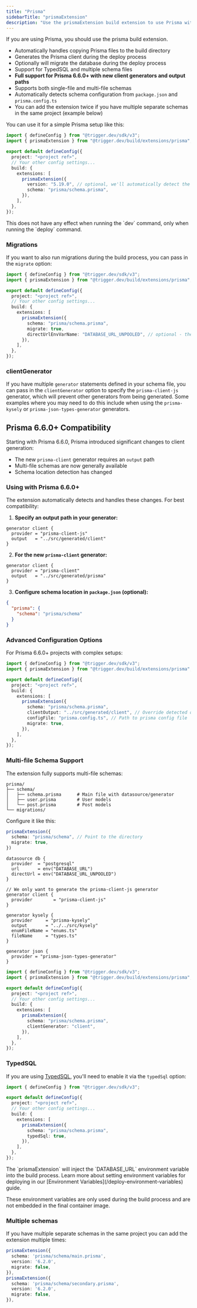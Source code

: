 ```yaml
---
title: "Prisma"
sidebarTitle: "prismaExtension"
description: "Use the prismaExtension build extension to use Prisma with Trigger.dev"
---
```


If you are using Prisma, you should use the prisma build extension.

- Automatically handles copying Prisma files to the build directory
- Generates the Prisma client during the deploy process
- Optionally will migrate the database during the deploy process
- Support for TypedSQL and multiple schema files
- **Full support for Prisma 6.6.0+ with new client generators and output paths**
- Supports both single-file and multi-file schemas
- Automatically detects schema configuration from `package.json` and `prisma.config.ts`
- You can add the extension twice if you have multiple separate schemas in the same project (example below)

You can use it for a simple Prisma setup like this:

```ts
import { defineConfig } from "@trigger.dev/sdk/v3";
import { prismaExtension } from "@trigger.dev/build/extensions/prisma";

export default defineConfig({
  project: "<project ref>",
  // Your other config settings...
  build: {
    extensions: [
      prismaExtension({
        version: "5.19.0", // optional, we'll automatically detect the version if not provided
        schema: "prisma/schema.prisma",
      }),
    ],
  },
});
```

<Note>
  This does not have any effect when running the `dev` command, only when running the `deploy`
  command.
</Note>

### Migrations

If you want to also run migrations during the build process, you can pass in the `migrate` option:

```ts
import { defineConfig } from "@trigger.dev/sdk/v3";
import { prismaExtension } from "@trigger.dev/build/extensions/prisma";

export default defineConfig({
  project: "<project ref>",
  // Your other config settings...
  build: {
    extensions: [
      prismaExtension({
        schema: "prisma/schema.prisma",
        migrate: true,
        directUrlEnvVarName: "DATABASE_URL_UNPOOLED", // optional - the name of the environment variable that contains the direct database URL if you are using a direct database URL
      }),
    ],
  },
});
```

### clientGenerator

If you have multiple `generator` statements defined in your schema file, you can pass in the `clientGenerator` option to specify the `prisma-client-js` generator, which will prevent other generators from being generated. Some examples where you may need to do this include when using the `prisma-kysely` or `prisma-json-types-generator` generators.

## Prisma 6.6.0+ Compatibility

Starting with Prisma 6.6.0, Prisma introduced significant changes to client generation:

- The new `prisma-client` generator requires an `output` path
- Multi-file schemas are now generally available
- Schema location detection has changed

### Using with Prisma 6.6.0+

The extension automatically detects and handles these changes. For best compatibility:

1. **Specify an output path in your generator:**

```prisma
generator client {
  provider = "prisma-client-js"
  output   = "../src/generated/client"
}
```

2. **For the new `prisma-client` generator:**

```prisma
generator client {
  provider = "prisma-client"
  output   = "../src/generated/prisma"
}
```

3. **Configure schema location in `package.json` (optional):**

```json
{
  "prisma": {
    "schema": "prisma/schema"
  }
}
```

### Advanced Configuration Options

For Prisma 6.6.0+ projects with complex setups:

```ts
import { defineConfig } from "@trigger.dev/sdk/v3";
import { prismaExtension } from "@trigger.dev/build/extensions/prisma";

export default defineConfig({
  project: "<project ref>",
  build: {
    extensions: [
      prismaExtension({
        schema: "prisma/schema.prisma",
        clientOutput: "../src/generated/client", // Override detected output path
        configFile: "prisma.config.ts", // Path to prisma config file
        migrate: true,
      }),
    ],
  },
});
```

### Multi-file Schema Support

The extension fully supports multi-file schemas:

```
prisma/
├── schema/
│   ├── schema.prisma      # Main file with datasource/generator
│   ├── user.prisma        # User models
│   └── post.prisma        # Post models
└── migrations/
```

Configure it like this:

```ts
prismaExtension({
  schema: "prisma/schema", // Point to the directory
  migrate: true,
})
```

<CodeGroup>

```prisma schema.prisma
datasource db {
  provider  = "postgresql"
  url       = env("DATABASE_URL")
  directUrl = env("DATABASE_URL_UNPOOLED")
}

// We only want to generate the prisma-client-js generator
generator client {
  provider        = "prisma-client-js"
}

generator kysely {
  provider     = "prisma-kysely"
  output       = "../../src/kysely"
  enumFileName = "enums.ts"
  fileName     = "types.ts"
}

generator json {
  provider = "prisma-json-types-generator"
}
```

```ts trigger.config.ts
import { defineConfig } from "@trigger.dev/sdk/v3";
import { prismaExtension } from "@trigger.dev/build/extensions/prisma";

export default defineConfig({
  project: "<project ref>",
  // Your other config settings...
  build: {
    extensions: [
      prismaExtension({
        schema: "prisma/schema.prisma",
        clientGenerator: "client",
      }),
    ],
  },
});
```

</CodeGroup>

### TypedSQL

If you are using [TypedSQL](https://www.prisma.io/typedsql), you'll need to enable it via the `typedSql` option:

```ts
import { defineConfig } from "@trigger.dev/sdk/v3";

export default defineConfig({
  project: "<project ref>",
  // Your other config settings...
  build: {
    extensions: [
      prismaExtension({
        schema: "prisma/schema.prisma",
        typedSql: true,
      }),
    ],
  },
});
```

<Note>
  The `prismaExtension` will inject the `DATABASE_URL` environment variable into the build process. Learn more about setting environment variables for deploying in our [Environment Variables](/deploy-environment-variables) guide.

These environment variables are only used during the build process and are not embedded in the final container image.

</Note>

### Multiple schemas

If you have multiple separate schemas in the same project you can add the extension multiple times:

```ts
prismaExtension({
  schema: 'prisma/schema/main.prisma',
  version: '6.2.0',
  migrate: false,
}),
prismaExtension({
  schema: 'prisma/schema/secondary.prisma',
  version: '6.2.0',
  migrate: false,
}),
```
